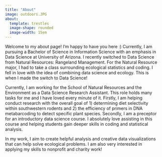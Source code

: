 ```yaml
---
title: "About"
image: outdoors.JPG
about: 
  template: trestles
  image-shape: rounded
  image-width: 15em
---
```


Welcome to my about page! I'm happy to have you here :) Currently, I am pursuing a Bachelor of Science in Information Science with an emphasis in Data Science at University of Arizona. I recently switched to Data Science from Natural Resources: Rangeland Management. For the Natural Resource major, I had to take a class surrounding ecological statistics and coding. I fell in love with the idea of combining data science and ecology. This is when I made the switch to Data Science!

Currently, I am working for the School of Natural Resources and the Environment as a Data Science Research Assistant. This role holds many tasks for me and I have loved every minute of it. Firstly, I am helping conduct research with the overall goal of 1) determining diet selectivity within southwestern rodents and 2) the efficiency of primers in DNA metabarcoding to detect specific plant species. Secondly, I am a preceptor for an introductory data science course. I absolutely love assisting in this course and helping students gain deeper skills in coding and statistical analysis.

In my work, I aim to create helpful analysis and creative data visualizations that can help solve ecological problems. I am also very interested in applying my skills to nonprofit and charity work!

```r

```
